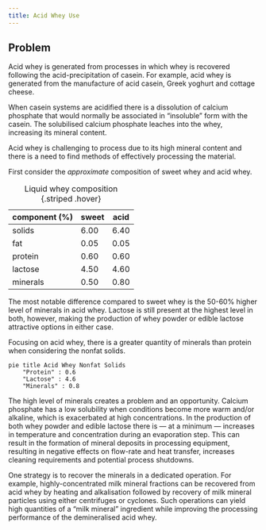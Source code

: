 ```yaml
---
title: Acid Whey Use
---
```


::: {.callout-important}

## Problem

Acid whey is generated from processes
in which whey is recovered following the
acid-precipitation of casein.
For example, acid whey is generated from
the manufacture of acid casein, Greek
yoghurt and cottage cheese.

When casein systems are acidified there
is a dissolution of calcium phosphate
that would normally be associated in
"insoluble" form with the casein.
The solubilised calcium phosphate
leaches into the whey, increasing
its mineral content.

Acid whey is challenging to process due
to its high mineral content and there is
a need to find methods of effectively
processing the material.

:::

First consider the *approximate* composition of
sweet whey and acid whey.

| component (%) | sweet  | acid  |
|---------------|--------|--------|
| solids        | 6.00   | 6.40   |
| fat           | 0.05   | 0.05   |
| protein       | 0.60   | 0.60   |
| lactose       | 4.50   | 4.60   |
| minerals      | 0.50   | 0.80   |

: Liquid whey composition {.striped .hover}

The most notable difference compared to
sweet whey is the 50-60% higher level 
of minerals in acid whey.
Lactose is still present at the highest
level in both, however, making the production
of whey powder or edible lactose attractive
options in either case.

Focusing on acid whey, there is a 
greater quantity of minerals than 
protein when considering the
nonfat solids.

```mermaid
pie title Acid Whey Nonfat Solids
    "Protein" : 0.6
    "Lactose" : 4.6
    "Minerals" : 0.8
```
The high level of minerals creates a problem
and an opportunity.
Calcium phosphate has a low solubility when conditions
become more warm and/or alkaline, which is exacerbated
at high concentrations.
In the production of both whey powder and edible lactose
there is — at a minimum — increases in temperature and
concentration during an evaporation step.
This can result in the formation of mineral deposits in
processing equipment, resulting in negative effects on
flow-rate and heat transfer, increases cleaning requirements
and potential process shutdowns.

One strategy is to recover the minerals in a dedicated operation.
For example, highly-concentrated milk mineral fractions can be
recovered from acid whey by heating and alkalisation followed by
recovery of milk mineral particles using either centrifuges or
cyclones.
Such operations can yield high quantities of a "milk mineral"
ingredient while improving the processing performance of the
demineralised acid whey.
